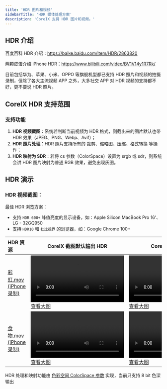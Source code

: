 ```yaml
---
title: 'HDR 图片和视频'
sidebarTitle: 'HDR 媒体处理方案'
description: 'CoreIX 支持 HDR 图片和视频。'
---
```


## HDR 介绍

百度百科 HDR 介绍：https://baike.baidu.com/item/HDR/2863820

两颗皮蛋介绍 iPhone HDR：https://www.bilibili.com/video/BV1V14y1R7Rk/

<Tip>目前包括华为、苹果、小米、OPPO 等旗舰机型都已支持 HDR 照片和视频的拍摄录制，但除了各大主流视频 APP 之外，大多社交 APP 对 HDR 视频的支持都不好，更不要说 HDR 照片。</Tip>

## CoreIX HDR 支持范围

### 支持功能

1. **HDR 视频截图**：系统若判断当前视频为 HDR 格式，则截出来的图片默认也带 HDR 效果（JPEG、PNG、Webp、Avif）；
2. **HDR 照片处理**：HDR 照片支持所有的 裁剪、缩略图、压缩、格式转换 等操作；
3. **HDR 映射为 SDR**：若将 cs 参数（ColorSpace）设置为 srgb 或 sdr，则系统会讲 HDR 图片映射为普通 RGB 效果，避免出现灰图。

## HDR 演示

### HDR 视频截图：

<Check>

最佳 HDR 浏览方案：

- 支持 `HDR 600+` 峰值亮度的显示设备，如：Apple Silicon MacBook Pro 16'、LG - 32GQ950
- 支持 `HDR10` 和 `杜比视界` 的浏览器，如：Google Chrome 100+

</Check>

| HDR 资源 | CoreIX 截图默认输出 HDR | CoreIX 截图强转 SDR | 阿里云 OSS 丢失色彩和方向|
| :--- | --- | --- | --- |
| [彩虹.mov (iPhone 录制)](https://demo.bitiful.com/rainbow.mov)| ![rainbow.mov.hdr.jpg](https://demo.bitiful.com/rainbow.mov?frame=5000&w=1000)<br />[查看大图](https://demo.bitiful.com/rainbow.mov?frame=5000&w=2000)| ![rainbow.mov.sdr.jpg](https://demo.bitiful.com/rainbow.mov?frame=5000&w=1000&cs=srgb)<br />[查看大图](https://demo.bitiful.com/rainbow.mov?frame=5000&w=2000&cs=srgb) | ![rainbow.mov.oss.jpg](https://oss.ladydaily.com/rainbow.mov?x-oss-process=video/snapshot,t_4950,f_jpg,scaletype_crop,w_1000)<br />[查看大图](https://oss.ladydaily.com/rainbow.mov?x-oss-process=video/snapshot,t_4950,f_jpg,scaletype_crop,w_2000)|
| [食物.mov (iPhone 录制)](https://demo.bitiful.com/hdr-img/IMG_2128.MOV)| ![IMG_2128.MOV.hdr.jpg](https://demo.bitiful.com/hdr-img/IMG_2128.MOV?frame=5000&w=1000)<br />[查看大图](https://demo.bitiful.com/hdr-img/IMG_2128.MOV?frame=5000&w=2000)| ![IMG_2128.MOV.sdr.jpg](https://demo.bitiful.com/hdr-img/IMG_2128.MOV?frame=5000&w=1000&cs=srgb)<br />[查看大图](https://demo.bitiful.com/hdr-img/IMG_2128.MOV?frame=5000&w=2000&cs=srgb) | ![IMG_2128.MOV.oss.jpg](https://oss.ladydaily.com/IMG_2128.MOV?x-oss-process=video/snapshot,t_4950,f_jpg,scaletype_crop,w_1000)<br />[查看大图](https://oss.ladydaily.com/IMG_2128.MOV?x-oss-process=video/snapshot,t_4950,f_jpg,scaletype_crop,w_2000)|

<Info>HDR 处理和映射功能由 [色彩空间 ColorSpace 参数](/coreix/features/colorspace) 实现，当前只支持 8 bit 色深输出</Info>
